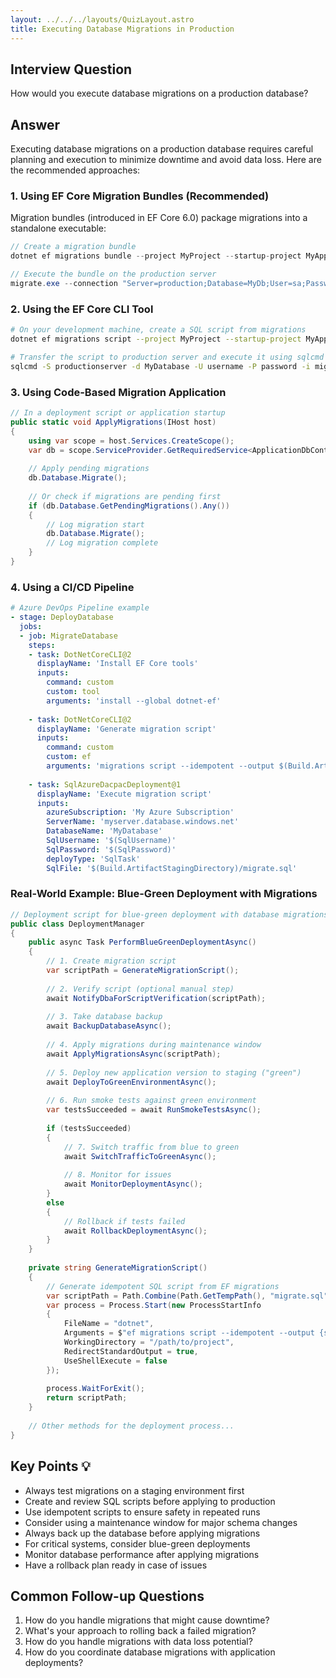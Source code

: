 ```yaml
---
layout: ../../../layouts/QuizLayout.astro
title: Executing Database Migrations in Production
---
```


## Interview Question
How would you execute database migrations on a production database?

## Answer
Executing database migrations on a production database requires careful planning and execution to minimize downtime and avoid data loss. Here are the recommended approaches:

### 1. Using EF Core Migration Bundles (Recommended)

Migration bundles (introduced in EF Core 6.0) package migrations into a standalone executable:

```csharp
// Create a migration bundle
dotnet ef migrations bundle --project MyProject --startup-project MyApp --output migrate.exe

// Execute the bundle on the production server
migrate.exe --connection "Server=production;Database=MyDb;User=sa;Password=***"
```

### 2. Using the EF Core CLI Tool

```bash
# On your development machine, create a SQL script from migrations
dotnet ef migrations script --project MyProject --startup-project MyApp --idempotent --output migrate.sql

# Transfer the script to production server and execute it using sqlcmd or similar tool
sqlcmd -S productionserver -d MyDatabase -U username -P password -i migrate.sql
```

### 3. Using Code-Based Migration Application

```csharp
// In a deployment script or application startup
public static void ApplyMigrations(IHost host)
{
    using var scope = host.Services.CreateScope();
    var db = scope.ServiceProvider.GetRequiredService<ApplicationDbContext>();
    
    // Apply pending migrations
    db.Database.Migrate();
    
    // Or check if migrations are pending first
    if (db.Database.GetPendingMigrations().Any())
    {
        // Log migration start
        db.Database.Migrate();
        // Log migration complete
    }
}
```

### 4. Using a CI/CD Pipeline

```yaml
# Azure DevOps Pipeline example
- stage: DeployDatabase
  jobs:
  - job: MigrateDatabase
    steps:
    - task: DotNetCoreCLI@2
      displayName: 'Install EF Core tools'
      inputs:
        command: custom
        custom: tool
        arguments: 'install --global dotnet-ef'
    
    - task: DotNetCoreCLI@2
      displayName: 'Generate migration script'
      inputs:
        command: custom
        custom: ef
        arguments: 'migrations script --idempotent --output $(Build.ArtifactStagingDirectory)/migrate.sql --project src/MyProject --startup-project src/MyApp'
    
    - task: SqlAzureDacpacDeployment@1
      displayName: 'Execute migration script'
      inputs:
        azureSubscription: 'My Azure Subscription'
        ServerName: 'myserver.database.windows.net'
        DatabaseName: 'MyDatabase'
        SqlUsername: '$(SqlUsername)'
        SqlPassword: '$(SqlPassword)'
        deployType: 'SqlTask'
        SqlFile: '$(Build.ArtifactStagingDirectory)/migrate.sql'
```

### Real-World Example: Blue-Green Deployment with Migrations

```csharp
// Deployment script for blue-green deployment with database migrations
public class DeploymentManager
{
    public async Task PerformBlueGreenDeploymentAsync()
    {
        // 1. Create migration script
        var scriptPath = GenerateMigrationScript();
        
        // 2. Verify script (optional manual step)
        await NotifyDbaForScriptVerification(scriptPath);
        
        // 3. Take database backup
        await BackupDatabaseAsync();
        
        // 4. Apply migrations during maintenance window
        await ApplyMigrationsAsync(scriptPath);
        
        // 5. Deploy new application version to staging ("green")
        await DeployToGreenEnvironmentAsync();
        
        // 6. Run smoke tests against green environment
        var testsSucceeded = await RunSmokeTestsAsync();
        
        if (testsSucceeded)
        {
            // 7. Switch traffic from blue to green
            await SwitchTrafficToGreenAsync();
            
            // 8. Monitor for issues
            await MonitorDeploymentAsync();
        }
        else
        {
            // Rollback if tests failed
            await RollbackDeploymentAsync();
        }
    }
    
    private string GenerateMigrationScript()
    {
        // Generate idempotent SQL script from EF migrations
        var scriptPath = Path.Combine(Path.GetTempPath(), "migrate.sql");
        var process = Process.Start(new ProcessStartInfo
        {
            FileName = "dotnet",
            Arguments = $"ef migrations script --idempotent --output {scriptPath}",
            WorkingDirectory = "/path/to/project",
            RedirectStandardOutput = true,
            UseShellExecute = false
        });
        
        process.WaitForExit();
        return scriptPath;
    }
    
    // Other methods for the deployment process...
}
```

## Key Points 💡
- Always test migrations on a staging environment first
- Create and review SQL scripts before applying to production
- Use idempotent scripts to ensure safety in repeated runs
- Consider using a maintenance window for major schema changes
- Always back up the database before applying migrations
- For critical systems, consider blue-green deployments
- Monitor database performance after applying migrations
- Have a rollback plan ready in case of issues

## Common Follow-up Questions
1. How do you handle migrations that might cause downtime?
2. What's your approach to rolling back a failed migration?
3. How do you handle migrations with data loss potential?
4. How do you coordinate database migrations with application deployments?
